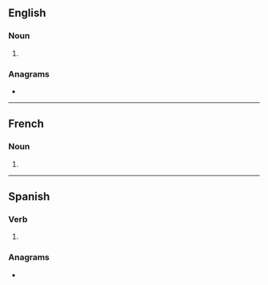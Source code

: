 {{also|Dinos|DINOs}}

==English==

===Noun===
{{head|en|noun plural form}}

# {{plural of|dino|lang=en}}

===Anagrams===
* {{l|en|Sidon}}

----

==French==

===Noun===
{{head|fr|noun plural form|g=m}}

# {{plural of|dino|lang=fr}}

----

==Spanish==

===Verb===
{{head|es|verb form}}

# {{es-compound of|dec|ir|di|nos|mood=imp|person=tú}}

===Anagrams===
* {{l|es|Sidón}}